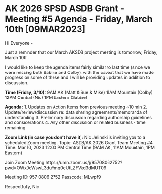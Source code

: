 # AK 2026 SPSD ASDB Grant - Meeting #5 Agenda - Friday, March 10th [09MAR2023]

Hi Everyone -

Just a reminder that our March AKSDB project meeting is tomorrow, Friday, March 10th. 

I would like to keep the agenda items fairly similar to last time (since we were missing both Sabine and Colby), with the caveat that we have made progress on some of these and I will be providing updates in addition to discussion.

**Time (Friday, 3/10):**
9AM AK (Matt & Sue & Mike)
11AM Mountain (Colby)
12PM Central (Nic)
1PM Eastern (Sabine)

**Agenda:**
1. Updates on Action Items from previous meeting ~10 min
2. Update/review/discussion re: data sharing agreements/memoranda of understanding
3. Preliminary discussion regarding authorship guidelines and considerations
4. Any other discussion or related business - time remaining

**Zoom Link (in case you don't have it):**
Nic Jelinski is inviting you to a scheduled Zoom meeting.
Topic: ASDB/AK 2026 Grant Team Meeting #4
Time: Mar 10, 2023 12:00 PM Central Time (9AM AK, 11AM Mountain, 1PM Eastern)

Join Zoom Meeting
https://umn.zoom.us/j/95708062752?pwd=OWx0cWswL3duYmg0eUtLZFVkd3dMUT09

Meeting ID: 957 0806 2752
Passcode: MLwpf9

Respectfully,
Nic